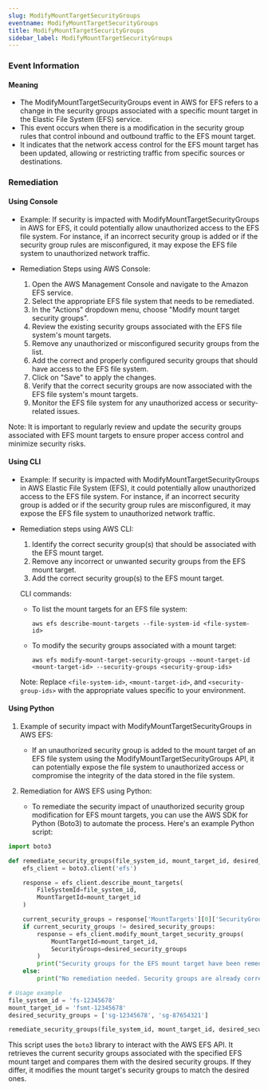 ```yaml
--- 
slug: ModifyMountTargetSecurityGroups
eventname: ModifyMountTargetSecurityGroups
title: ModifyMountTargetSecurityGroups
sidebar_label: ModifyMountTargetSecurityGroups
---
```

                       
### Event Information

#### Meaning

- The ModifyMountTargetSecurityGroups event in AWS for EFS refers to a change in the security groups associated with a specific mount target in the Elastic File System (EFS) service.
- This event occurs when there is a modification in the security group rules that control inbound and outbound traffic to the EFS mount target.
- It indicates that the network access control for the EFS mount target has been updated, allowing or restricting traffic from specific sources or destinations.

### Remediation

#### Using Console

- Example: If security is impacted with ModifyMountTargetSecurityGroups in AWS for EFS, it could potentially allow unauthorized access to the EFS file system. For instance, if an incorrect security group is added or if the security group rules are misconfigured, it may expose the EFS file system to unauthorized network traffic.

- Remediation Steps using AWS Console:
  1. Open the AWS Management Console and navigate to the Amazon EFS service.
  2. Select the appropriate EFS file system that needs to be remediated.
  3. In the "Actions" dropdown menu, choose "Modify mount target security groups".
  4. Review the existing security groups associated with the EFS file system's mount targets.
  5. Remove any unauthorized or misconfigured security groups from the list.
  6. Add the correct and properly configured security groups that should have access to the EFS file system.
  7. Click on "Save" to apply the changes.
  8. Verify that the correct security groups are now associated with the EFS file system's mount targets.
  9. Monitor the EFS file system for any unauthorized access or security-related issues.

Note: It is important to regularly review and update the security groups associated with EFS mount targets to ensure proper access control and minimize security risks.

#### Using CLI

- Example: If security is impacted with ModifyMountTargetSecurityGroups in AWS Elastic File System (EFS), it could potentially allow unauthorized access to the EFS file system. For instance, if an incorrect security group is added or if the security group rules are misconfigured, it may expose the EFS file system to unauthorized network traffic.

- Remediation steps using AWS CLI:
  1. Identify the correct security group(s) that should be associated with the EFS mount target.
  2. Remove any incorrect or unwanted security groups from the EFS mount target.
  3. Add the correct security group(s) to the EFS mount target.

  CLI commands:
  - To list the mount targets for an EFS file system:
    ```
    aws efs describe-mount-targets --file-system-id <file-system-id>
    ```

  - To modify the security groups associated with a mount target:
    ```
    aws efs modify-mount-target-security-groups --mount-target-id <mount-target-id> --security-groups <security-group-ids>
    ```

  Note: Replace `<file-system-id>`, `<mount-target-id>`, and `<security-group-ids>` with the appropriate values specific to your environment.

#### Using Python

1. Example of security impact with ModifyMountTargetSecurityGroups in AWS EFS:
   - If an unauthorized security group is added to the mount target of an EFS file system using the ModifyMountTargetSecurityGroups API, it can potentially expose the file system to unauthorized access or compromise the integrity of the data stored in the file system.

2. Remediation for AWS EFS using Python:
   - To remediate the security impact of unauthorized security group modification for EFS mount targets, you can use the AWS SDK for Python (Boto3) to automate the process. Here's an example Python script:

```python
import boto3

def remediate_security_groups(file_system_id, mount_target_id, desired_security_groups):
    efs_client = boto3.client('efs')

    response = efs_client.describe_mount_targets(
        FileSystemId=file_system_id,
        MountTargetId=mount_target_id
    )

    current_security_groups = response['MountTargets'][0]['SecurityGroups']
    if current_security_groups != desired_security_groups:
        response = efs_client.modify_mount_target_security_groups(
            MountTargetId=mount_target_id,
            SecurityGroups=desired_security_groups
        )
        print("Security groups for the EFS mount target have been remediated.")
    else:
        print("No remediation needed. Security groups are already correct.")

# Usage example
file_system_id = 'fs-12345678'
mount_target_id = 'fsmt-12345678'
desired_security_groups = ['sg-12345678', 'sg-87654321']

remediate_security_groups(file_system_id, mount_target_id, desired_security_groups)
```

This script uses the `boto3` library to interact with the AWS EFS API. It retrieves the current security groups associated with the specified EFS mount target and compares them with the desired security groups. If they differ, it modifies the mount target's security groups to match the desired ones.


 